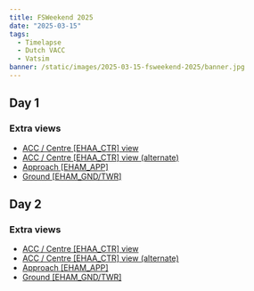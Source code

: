 ```yaml
---
title: FSWeekend 2025
date: "2025-03-15"
tags:
  - Timelapse
  - Dutch VACC
  - Vatsim
banner: /static/images/2025-03-15-fsweekend-2025/banner.jpg
---
```


## Day 1

<Youtube id="D5kibzNhCo8" />

### Extra views

- [ACC / Centre [EHAA_CTR] view](https://youtu.be/lKbN1BOodGA)
- [ACC / Centre [EHAA_CTR] view (alternate)](https://youtu.be/K1BxHPuRQYM)
- [Approach [EHAM_APP]](https://youtu.be/lghRhhblfdI)
- [Ground [EHAM_GND/TWR]](https://youtu.be/-XFXQcQZT9M)

## Day 2

<Youtube id="_sbhcr3CcPA" />

### Extra views

- [ACC / Centre [EHAA_CTR] view](https://youtu.be/VYV7jaDsvBY)
- [ACC / Centre [EHAA_CTR] view (alternate)](https://youtu.be/Lhr2Sk-Hb_o)
- [Approach [EHAM_APP]](https://youtu.be/FaRadJ2Rf9s)
- [Ground [EHAM_GND/TWR]](https://youtu.be/CVSFKQ3-x3g)
